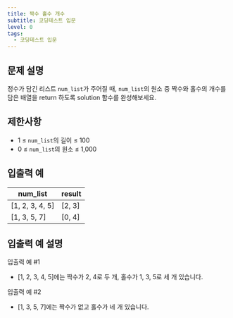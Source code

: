 ```yaml
---
title: 짝수 홀수 개수
subtitle: 코딩테스트 입문
level: 0
tags:
  - 코딩테스트 입문
---
```


## 문제 설명

정수가 담긴 리스트 `num_list`가 주어질 때, `num_list`의 원소 중 짝수와 홀수의 개수를 담은 배열을 return 하도록 solution 함수를 완성해보세요.

## 제한사항

- 1 ≤ `num_list`의 길이 ≤ 100
- 0 ≤ `num_list`의 원소 ≤ 1,000

## 입출력 예

| num_list          | result   |
| ----------------- | -------- |
| \[1, 2, 3, 4, 5\] | \[2, 3\] |
| \[1, 3, 5, 7\]    | \[0, 4\] |

## 입출력 예 설명

입출력 예 #1

- \[1, 2, 3, 4, 5\]에는 짝수가 2, 4로 두 개, 홀수가 1, 3, 5로 세 개 있습니다.

입출력 예 #2

- \[1, 3, 5, 7\]에는 짝수가 없고 홀수가 네 개 있습니다.
